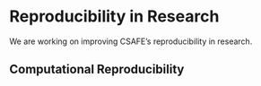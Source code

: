 # Reproducibility in Research  

We are working on improving CSAFE's reproducibility in research.  

## Computational Reproducibility  

